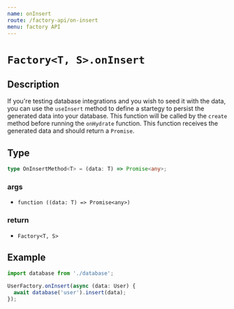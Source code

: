 ```yaml
---
name: onInsert
route: /factory-api/on-insert
menu: factory API
---
```



# `Factory<T, S>.onInsert`

## Description

If you're testing database integrations and you wish to seed it with the data, you can use the
`useInsert` method to define a startegy to persist the generated data into your database. This
function will be called by the `create` method before running the `onHydrate` function.
This function receives the generated data and should return a `Promise`.

## Type

```typescript
type OnInsertMethod<T> = (data: T) => Promise<any>;
```

### args

- `function `<span>`((data: T) => Promise<any>)`</span>

### return

- `Factory<T, S>`

## Example

```typescript
import database from './database';

UserFactory.onInsert(async (data: User) {
  await database('user').insert(data);
});
```
